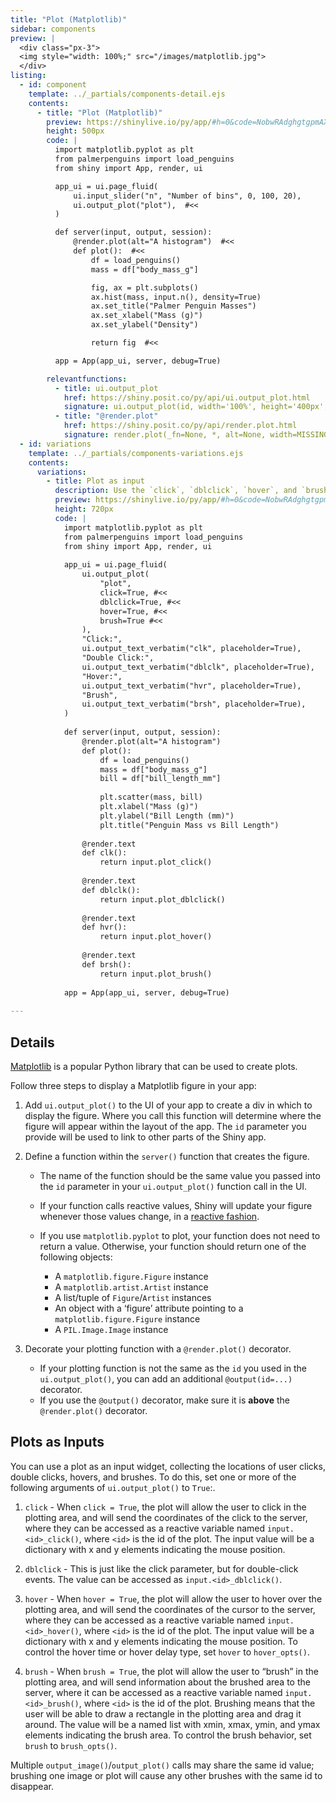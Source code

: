 ```yaml
---
title: "Plot (Matplotlib)"
sidebar: components
preview: |
  <div class="px-3">
  <img style="width: 100%;" src="/images/matplotlib.jpg">
  </div>
listing:
  - id: component
    template: ../_partials/components-detail.ejs
    contents:
      - title: "Plot (Matplotlib)"
        preview: https://shinylive.io/py/app/#h=0&code=NobwRAdghgtgpmAXGKAHVA6VBPMAaMAYwHsIAXOcpMASxlWICcyACGKM1AG2LK5oBGWbN14soAZxbcyAHQh0GzFhACu9bOKkRU8gGaNiMaVC7xGqSgHNVNCFMVNWPKABMA+pYg27E-YeMJAAs7TUdlAEF0PBZGSlc4RhjbeXk0VHdbFgBeFlssKCs4dz0uW1cACnkWGryaDDtUVTJ3CX4ExirIWXwWHoA5dQFElmI9FgFfHpiABhiARhm5lgAmGYBKPGra-OJmppbRMi6jns35ddSIeQTxiUSAN0SKxuaYvc43lnuJCRpSdaIbY1AACcQgHSwPGOpjI2R6ERYIQkZGIVkYsDOwJYt2k0IqgOxtRx41yLg8Xh89gJRNq7F+ORJwB6AmIrmw7npEncVh6AF0rsTiXoaFYYlAAB6MmQYCSqARHCQ0iBC2qSjDI45cmKvMgYCAEmIJew0MjYbIAFUYqjglxVqvEEtlcBaZFNXDgXQACqZzCwvdZbCqALKSH5Y+2q9X3FoSrhQYZcLqhhkVKyXMB2h2O50tbDxxNdAAilD+ZojtJqcTIqkYKpFvOuTfSjKiqAq6UyNBi90YTySOLgAlUVkt1tt8jAAF8+UA
        height: 500px
        code: |
          import matplotlib.pyplot as plt
          from palmerpenguins import load_penguins
          from shiny import App, render, ui

          app_ui = ui.page_fluid(
              ui.input_slider("n", "Number of bins", 0, 100, 20),
              ui.output_plot("plot"),  #<<
          )

          def server(input, output, session):
              @render.plot(alt="A histogram")  #<<
              def plot():  #<<
                  df = load_penguins()
                  mass = df["body_mass_g"]

                  fig, ax = plt.subplots()
                  ax.hist(mass, input.n(), density=True)
                  ax.set_title("Palmer Penguin Masses")
                  ax.set_xlabel("Mass (g)")
                  ax.set_ylabel("Density")

                  return fig  #<<

          app = App(app_ui, server, debug=True)

        relevantfunctions:
          - title: ui.output_plot
            href: https://shiny.posit.co/py/api/ui.output_plot.html
            signature: ui.output_plot(id, width='100%', height='400px', *, inline=False, click=False, dblclick=False, hover=False, brush=False, fill=MISSING)
          - title: "@render.plot"
            href: https://shiny.posit.co/py/api/render.plot.html
            signature: render.plot(_fn=None, *, alt=None, width=MISSING, height=MISSING, **kwargs)
  - id: variations
    template: ../_partials/components-variations.ejs
    contents:
      variations:
        - title: Plot as input
          description: Use the `click`, `dblclick`, `hover`, and `brush` arguments of `ui.output_plot()` to collect information about the user's mouse interactions as a reactive variable. The app below displays the values returned, but you can also call the values from within your computations to filter tables, perform calculations, and so on.
          preview: https://shinylive.io/py/app/#h=0&code=NobwRAdghgtgpmAXGKAHVA6VBPMAaMAYwHsIAXOcpMASxlWICcyACGKM1AG2LK5oBGWbN14soAZxbcyAHQgAzRsRjSoXeI1SUA5gFcaEKXQbMWPKABMA+toj7DE+UpUsJAC0PYWJpqwCC6HgsjJSWcIzBBvLyaKjWBiwAvCwGWFA6cNYKXAaWABTyLMWpNBjEepyVtjxkhRAljSyyYKJy+M0NTcWE-IQA1kkAKox6cMEAxAA8U0XdLJYCXL00A8Oj4yzTs13d7sQAbhHrY5Mzc90Cox4ncFvnuywAlHgXzWAAwn39iC2vj2kKlUyNYKAAPEFHRgCDh0QpELj9P7SLhQQhwfZccKMW4vN4tAAiFSWdy+qx+fzegMqqGq4MhERhZDhLUWy0RyO4aIxxCxxxGYzxjxaAAlDhFfvgqWUgbSQfTrFCmSywO4DoxOaj0Zjsbj-o0WgAha7uSkAmU0ulwCGKxmwmDwq4eTXcnX8jZCp4xCDhBRuCJQ-KGOXBWWVYISOASCQ0UhPX6PAACoR9ESwtXy6jISRa-hYngkZGIOkYsBaXsevpRvHy8bejUsfpSFhsdgcRlr9ZK7GjyQWCmALQExEs2GsPYk1h0LQAul3igIaFwuH3G4OwIvl9YuLoyO5xzBZ975iiyBgJIQOBRGPkJ8FN1wKyeZBgwaiBHAuPCALKSKT5HQvTAJ95hfbB30-eFDSXFcABld3cFhbxgICQO6F9mT4OB4QABV0AwGl-XsDikaDlxYeD7D3ctjxKZMwjTek3irXp+lrBMT1CMg9EYBpg0qdNeGsFYBk7CA3no1NGAwJjKzgP02VY9j5xCOBuN4nwIDlQSQUU74xIklNsRk605Dkv01RvOtHkaLieL4rSBLaax9kDCtDIY6TZIbeSWCddxlJsko7I0-iz2cq49A8MST29OI+0CVBM3QBIaAjAMImCcIBD0HRcTAABfGcgA
          height: 720px
          code: |
            import matplotlib.pyplot as plt
            from palmerpenguins import load_penguins
            from shiny import App, render, ui
            
            app_ui = ui.page_fluid(
                ui.output_plot(
                    "plot", 
                    click=True, #<<
                    dblclick=True, #<<
                    hover=True, #<<
                    brush=True #<<
                ),
                "Click:",
                ui.output_text_verbatim("clk", placeholder=True),
                "Double Click:",
                ui.output_text_verbatim("dblclk", placeholder=True),
                "Hover:",
                ui.output_text_verbatim("hvr", placeholder=True),
                "Brush",
                ui.output_text_verbatim("brsh", placeholder=True),
            )
            
            def server(input, output, session):
                @render.plot(alt="A histogram")
                def plot():
                    df = load_penguins()
                    mass = df["body_mass_g"]
                    bill = df["bill_length_mm"]
            
                    plt.scatter(mass, bill)
                    plt.xlabel("Mass (g)")
                    plt.ylabel("Bill Length (mm)")
                    plt.title("Penguin Mass vs Bill Length")
            
                @render.text
                def clk():
                    return input.plot_click()
            
                @render.text
                def dblclk():
                    return input.plot_dblclick()
            
                @render.text
                def hvr():
                    return input.plot_hover()
            
                @render.text
                def brsh():
                    return input.plot_brush()
                    
            app = App(app_ui, server, debug=True)
            
---
```


:::{#component}
:::

## Details

[Matplotlib](https://matplotlib.org/) is a popular Python library that can be used to create plots.

Follow three steps to display a Matplotlib figure in your app:


  1. Add `ui.output_plot()` to the UI of your app to create a div in which to display the figure.
  Where you call this function will determine where the figure will appear within the layout of the app.
  The `id` parameter you provide will be used to link to other parts of the Shiny app.
  
  2. Define a function within the `server()` function that creates the figure.

      - The name of the function should be the same value you passed into the `id` parameter
        in your `ui.output_plot()` function call in the UI.

      - If your function calls reactive values, Shiny will update your figure whenever those values change,
in a [reactive fashion](https://shiny.posit.co/py/docs/reactive-programming.html).

      - If you use `matplotlib.pyplot` to plot, your function does not need to return a value. Otherwise, your function should return one of the following objects:
          
          - A `matplotlib.figure.Figure` instance
          - A `matplotlib.artist.Artist` instance
          - A list/tuple of `Figure`/`Artist` instances
          - An object with a ‘figure’ attribute pointing to a `matplotlib.figure.Figure` instance
          - A `PIL.Image.Image` instance

  3. Decorate your plotting function with a `@render.plot()` decorator.
      
      - If your plotting function is not the same as the `id` you used in the `ui.output_plot()`, you can add an additional `@output(id=...)` decorator.
      - If you use the `@output()` decorator, make sure it is __above__ the `@render.plot()` decorator.


## Plots as Inputs


You can use a plot as an input widget, collecting the locations of user clicks, double clicks, hovers, and brushes. To do this, set one or more of the following arguments of `ui.output_plot()` to `True`:.

  1. `click` - When `click = True`, the plot will allow the user to click in the plotting area, and will send the coordinates of the click to the server, where they can be accessed as a reactive variable named `input.<id>_click()`, where `<id>` is the id of the plot. The input value will be a dictionary with x and y elements indicating the mouse position.
  
  2. `dblclick` - This is just like the click parameter, but for double-click events. The value can be accessed as `input.<id>_dblclick()`.
  
  3. `hover` - When `hover = True`, the plot will allow the user to hover over the plotting area, and will send the coordinates of the cursor to the server, where they can be accessed as a reactive variable named `input.<id>_hover()`, where `<id>` is the id of the plot. The input value will be a dictionary with x and y elements indicating the mouse position. To control the hover time or hover delay type, set `hover` to `hover_opts()`.
  
  4. `brush` - When `brush = True`, the plot will allow the user to “brush” in the plotting area, and will send information about the brushed area to the server, where it can be accessed as a reactive variable named `input.<id>_brush()`, where `<id>` is the id of the plot. Brushing means that the user will be able to draw a rectangle in the plotting area and drag it around. The value will be a named list with xmin, xmax, ymin, and ymax elements indicating the brush area. To control the brush behavior, set `brush` to `brush_opts()`.

  Multiple `output_image()`/`output_plot()` calls may share the same id value; brushing one image or plot will cause any other brushes with the same id to disappear.
  
:::{#variations}
:::